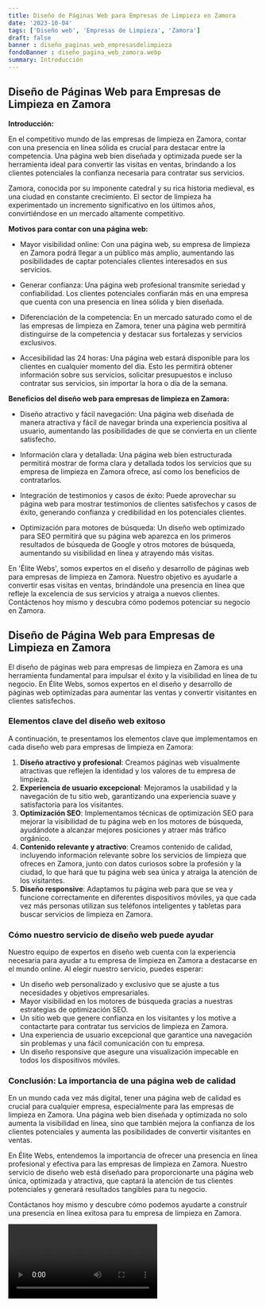 ```yaml
---
title: Diseño de Páginas Web para Empresas de Limpieza en Zamora
date: '2023-10-04'
tags: ['Diseño web', 'Empresas de Limpieza', 'Zamora']
draft: false
banner : diseño_paginas_web_empresasdelimpieza
fondoBanner : diseño_pagina_web_zamora.webp
summary: Introducción
---
```


## Diseño de Páginas Web para Empresas de Limpieza en Zamora

**Introducción:**

En el competitivo mundo de las empresas de limpieza en Zamora, contar con una presencia en línea sólida es crucial para destacar entre la competencia. Una página web bien diseñada y optimizada puede ser la herramienta ideal para convertir las visitas en ventas, brindando a los clientes potenciales la confianza necesaria para contratar sus servicios.

Zamora, conocida por su imponente catedral y su rica historia medieval, es una ciudad en constante crecimiento. El sector de limpieza ha experimentado un incremento significativo en los últimos años, convirtiéndose en un mercado altamente competitivo. 

**Motivos para contar con una página web:**

- Mayor visibilidad online: Con una página web, su empresa de limpieza en Zamora podrá llegar a un público más amplio, aumentando las posibilidades de captar potenciales clientes interesados en sus servicios.

- Generar confianza: Una página web profesional transmite seriedad y confiabilidad. Los clientes potenciales confiarán más en una empresa que cuenta con una presencia en línea sólida y bien diseñada.

- Diferenciación de la competencia: En un mercado saturado como el de las empresas de limpieza en Zamora, tener una página web permitirá distinguirse de la competencia y destacar sus fortalezas y servicios exclusivos.

- Accesibilidad las 24 horas: Una página web estará disponible para los clientes en cualquier momento del día. Esto les permitirá obtener información sobre sus servicios, solicitar presupuestos e incluso contratar sus servicios, sin importar la hora o día de la semana.

**Beneficios del diseño web para empresas de limpieza en Zamora:**

- Diseño atractivo y fácil navegación: Una página web diseñada de manera atractiva y fácil de navegar brinda una experiencia positiva al usuario, aumentando las posibilidades de que se convierta en un cliente satisfecho.

- Información clara y detallada: Una página web bien estructurada permitirá mostrar de forma clara y detallada todos los servicios que su empresa de limpieza en Zamora ofrece, así como los beneficios de contratarlos.

- Integración de testimonios y casos de éxito: Puede aprovechar su página web para mostrar testimonios de clientes satisfechos y casos de éxito, generando confianza y credibilidad en los potenciales clientes.

- Optimización para motores de búsqueda: Un diseño web optimizado para SEO permitirá que su página web aparezca en los primeros resultados de búsqueda de Google y otros motores de búsqueda, aumentando su visibilidad en línea y atrayendo más visitas.

En 'Élite Webs', somos expertos en el diseño y desarrollo de páginas web para empresas de limpieza en Zamora. Nuestro objetivo es ayudarle a convertir esas visitas en ventas, brindándole una presencia en línea que refleje la excelencia de sus servicios y atraiga a nuevos clientes. Contáctenos hoy mismo y descubra cómo podemos potenciar su negocio en Zamora.

<GifSeo />

<Cta />

## Diseño de Página Web para Empresas de Limpieza en Zamora

El diseño de páginas web para empresas de limpieza en Zamora es una herramienta fundamental para impulsar el éxito y la visibilidad en línea de tu negocio. En Élite Webs, somos expertos en el diseño y desarrollo de páginas web optimizadas para aumentar las ventas y convertir visitantes en clientes satisfechos.

### Elementos clave del diseño web exitoso

A continuación, te presentamos los elementos clave que implementamos en cada diseño web para empresas de limpieza en Zamora:

1. **Diseño atractivo y profesional**: Creamos páginas web visualmente atractivas que reflejen la identidad y los valores de tu empresa de limpieza.
2. **Experiencia de usuario excepcional**: Mejoramos la usabilidad y la navegación de tu sitio web, garantizando una experiencia suave y satisfactoria para los visitantes.
3. **Optimización SEO**: Implementamos técnicas de optimización SEO para mejorar la visibilidad de tu página web en los motores de búsqueda, ayudándote a alcanzar mejores posiciones y atraer más tráfico orgánico.
4. **Contenido relevante y atractivo**: Creamos contenido de calidad, incluyendo información relevante sobre los servicios de limpieza que ofreces en Zamora, junto con datos curiosos sobre la profesión y la ciudad, lo que hará que tu página web sea única y atraiga la atención de los visitantes.
5. **Diseño responsive**: Adaptamos tu página web para que se vea y funcione correctamente en diferentes dispositivos móviles, ya que cada vez más personas utilizan sus teléfonos inteligentes y tabletas para buscar servicios de limpieza en Zamora.

### Cómo nuestro servicio de diseño web puede ayudar

Nuestro equipo de expertos en diseño web cuenta con la experiencia necesaria para ayudar a tu empresa de limpieza en Zamora a destacarse en el mundo online. Al elegir nuestro servicio, puedes esperar:

- Un diseño web personalizado y exclusivo que se ajuste a tus necesidades y objetivos empresariales.
- Mayor visibilidad en los motores de búsqueda gracias a nuestras estrategias de optimización SEO.
- Un sitio web que genere confianza en los visitantes y los motive a contactarte para contratar tus servicios de limpieza en Zamora.
- Una experiencia de usuario excepcional que garantice una navegación sin problemas y una fácil comunicación con tu empresa.
- Un diseño responsive que asegure una visualización impecable en todos los dispositivos móviles.

### Conclusión: La importancia de una página web de calidad

En un mundo cada vez más digital, tener una página web de calidad es crucial para cualquier empresa, especialmente para las empresas de limpieza en Zamora. Una página web bien diseñada y optimizada no solo aumenta la visibilidad en línea, sino que también mejora la confianza de los clientes potenciales y aumenta las posibilidades de convertir visitantes en ventas.

En Élite Webs, entendemos la importancia de ofrecer una presencia en línea profesional y efectiva para las empresas de limpieza en Zamora. Nuestro servicio de diseño web está diseñado para proporcionarte una página web única, optimizada y atractiva, que captará la atención de tus clientes potenciales y generará resultados tangibles para tu negocio.

Contáctanos hoy mismo y descubre cómo podemos ayudarte a construir una presencia en línea exitosa para tu empresa de limpieza en Zamora.

<Video />

<CtaBot job='Empresas de Limpieza' city='Zamora'/>

<Gmaps query='Zamora+españa+maps' />